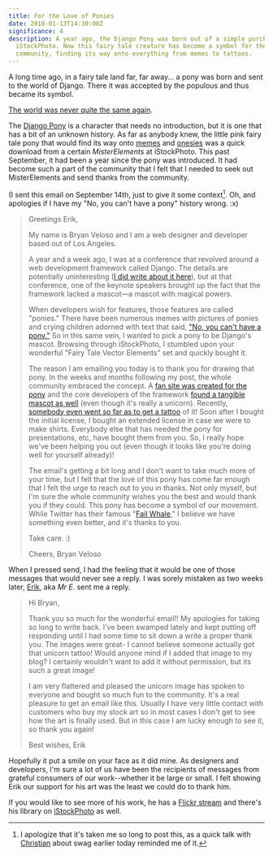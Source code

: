 ```yaml
---
title: For the Love of Ponies
date: 2010-01-13T14:30:00Z
significance: 4
description: A year ago, the Django Pony was born out of a simple purchase on
  iStockPhoto. Now this fairy tale creature has become a symbol for the Django
  community, finding its way onto everything from memes to tattoos.
---
```


A long time ago, in a fairy tale land far, far away... a pony was born and sent to the world of Django. There it was accepted by the populous and thus became its symbol.

[The world was never quite the same again][1].

The [Django Pony][2] is a character that needs no introduction, but it is one that has a bit of an unknown history. As far as anybody knew, the little pink fairy tale pony that would find its way onto [memes][3] and [onesies][4] was a quick download from a certain _MisterElements_ at iStockPhoto. This past September, it had been a year since the pony was introduced. It had become such a part of the community that I felt that I needed to seek out MisterElements and send thanks from the community.

(I sent this email on September 14th, just to give it some context[^1]. Oh, and apologies if I have my "No, you can't have a pony" history wrong. :x)

> Greetings Erik,
>
> My name is Bryan Veloso and I am a web designer and developer based out of Los Angeles.
>
> A year and a week ago, I was at a conference that revolved around a web development framework called Django. The details are potentially uninteresting ([I did write about it here][5]), but at that conference, one of the keynote speakers brought up the fact that the framework lacked a mascot—a mascot with magical powers.
>
> When developers wish for features, those features are called "ponies." There have been numerous memes with pictures of ponies and crying children adorned with text that said, ["No, you can't have a pony."][6] So in this same vein, I wanted to pick a pony to be Django's mascot.  Browsing through iStockPhoto, I stumbled upon your wonderful "Fairy Tale Vector Elements" set and quickly bought it.
>
> The reason I am emailing you today is to thank you for drawing that pony. In the weeks and months following my post, the whole community embraced the concept. A [fan site was created for the pony][7] and the core developers of the framework [found a tangible mascot as well][8] (even though it's really a unicorn). Recently, [somebody even went so far as to get a tattoo][9] of it! Soon after I bought the initial license, I bought an extended license in case we were to make shirts. Everybody else that has needed the pony for presentations, etc, have bought them from you. So, I really hope we've been helping you out (even though it looks like you're doing well for yourself already)!
>
> The email's getting a bit long and I don't want to take much more of your time, but I felt that the love of this pony has come far enough that I felt the urge to reach out to you in thanks. Not only myself, but I'm sure the whole community wishes you the best and would thank you if they could. This pony has become a symbol of our movement.  While Twitter has their famous "[Fail Whale][10]," I believe we have something even better, and it's thanks to you.
>
> Take care. :)
>
> Cheers,
> Bryan Veloso

When I pressed send, I had the feeling that it would be one of those messages that would never see a reply. I was sorely mistaken as two weeks later, [Erik][11], aka _Mr E._ sent me a reply.

> Hi Bryan,
>
> Thank you so much for the wonderful email!! My apologies for taking so long to write back. I've been swamped lately and kept putting off responding until I had some time to sit down a write a proper thank you. The images were great- I cannot believe someone actually got that unicorn tattoo! Would anyone mind if I added that image to my blog? I certainly wouldn't want to add it without permission, but its such a great image!
>
> I am very flattered and pleased the unicorn image has spoken to everyone and bought so much fun to the community. It's a real pleasure to get an email like this. Usually I have very little contact with customers who buy my stock art so in most cases I don't get to see how the art is finally used. But in this case I am lucky enough to see it, so thank you again!
>
> Best wishes,
> Erik

Hopefully it put a smile on your face as it did mine. As designers and developers, I'm sure a lot of us have been the recipients of messages from grateful consumers of our work--whether it be large or small. I felt showing Erik our support for his art was the least we could do to thank him.

If you would like to see more of his work, he has a [Flickr stream][13] and there's his library on [iStockPhoto][14] as well.

[^1]: I apologize that it's taken me so long to post this, as a quick talk with [Christian][12] about swag earlier today reminded me of it.

[1]: http://www.flickr.com/photos/bastispicks/3400633546/
[2]: http://djangopony.com/
[3]: http://www.flickr.com/photos/shawnrider/3955849640/
[4]: http://www.flickr.com/photos/mintchaos/3921097219/
[5]: http://avalonstar.com/blog/2008/sep/9/the-web-framework-for-ponies/
[6]: http://linuxformat.co.uk/files/nopony.jpg
[7]: http://djangopony.com/
[8]: http://www.flickr.com/groups/djangopony/pool/
[9]: http://www.flickr.com/photos/bloodredrose/3914730790/in/pool-djangopony
[10]: http://en.wikipedia.org/wiki/File:Failwhale.png
[11]: http://misterelements.com/
[12]: http://www.mintchaos.com/
[13]: http://www.flickr.com/people/misterelements/
[14]: http://www.istockphoto.com/user_view.php?id=1590391
